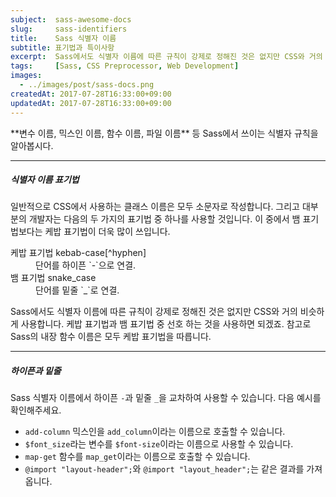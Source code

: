 ```yaml
---
subject:  sass-awesome-docs
slug:     sass-identifiers
title:    Sass 식별자 이름
subtitle: 표기법과 특이사항
excerpt:  Sass에서도 식별자 이름에 따른 규칙이 강제로 정해진 것은 없지만 CSS와 거의 비슷하게 사용합니다.
tags:     [Sass, CSS Preprocessor, Web Development]
images:
  - ../images/post/sass-docs.png
createdAt: 2017-07-28T16:33:00+09:00
updatedAt: 2017-07-28T16:33:00+09:00
---
```


<div className="lead">
    **변수 이름, 믹스인 이름, 함수 이름, 파일 이름** 등 Sass에서 쓰이는 식별자 규칙을 알아봅시다.
</div>

***

##### 식별자 이름 표기법
일반적으로 CSS에서 사용하는 클래스 이름은 모두 소문자로 작성합니다. 그리고 대부분의 개발자는 다음의 두 가지의 표기법 중 하나를 사용할 것입니다.
이 중에서 뱀 표기법보다는 케밥 표기법이 더욱 많이 쓰입니다.

<dl>
    <dt>케밥 표기법 <SideBySide>kebab-case</SideBySide>[^hyphen]</dt>
    <dd>단어를 하이픈 `-`으로 연결.</dd>
    <dt>뱀 표기법 <SideBySide>snake_case</SideBySide></dt>
    <dd>단어를 밑줄 `_`로 연결.</dd>
</dl>

Sass에서도 식별자 이름에 따른 규칙이 강제로 정해진 것은 없지만 CSS와 거의 비슷하게 사용합니다.
케밥 표기법과 뱀 표기법 중 선호 하는 것을 사용하면 되겠죠.
참고로 Sass의 내장 함수 이름은 모두 케밥 표기법을 따릅니다. 

***

##### 하이픈과 밑줄
Sass 식별자 이름에서 하이픈 `-`과 밑줄 `_`을 교차하여 사용할 수 있습니다. 
다음 예시를 확인해주세요.

- `add-column` 믹스인을 `add_column`이라는 이름으로 호출할 수 있습니다.
- `$font_size`라는 변수를 `$font-size`이라는 이름으로 사용할 수 있습니다.
- `map-get` 함수를 `map_get`이라는 이름으로 호출할 수 있습니다.
- `@import "layout-header";`와 `@import "layout_header";`는 같은 결과를 가져옵니다.


[^hyphen]: 이 표기법은 정해진 하나의 명칭은 없지만 jQuery, lodash, Vuejs 등 다양한 곳에서 kebab-case라고 부릅니다. lisp-case, spinal-case 라고도 합니다.

